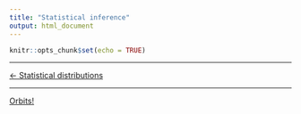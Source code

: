 ```yaml
---
title: "Statistical inference"
output: html_document
---
```


```r
knitr::opts_chunk$set(echo = TRUE)
```

***

[<- Statistical distributions](./stat_dist.html)

***

[Orbits!](../index.html)
